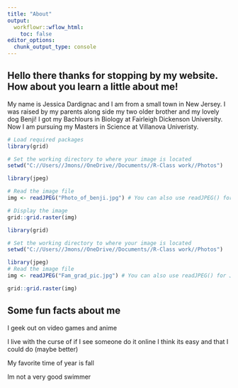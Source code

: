 ---
title: "About"
output:
  workflowr::wflow_html:
    toc: false
editor_options:
  chunk_output_type: console
---

## Hello there thanks for stopping by my website. How about you learn a little about me!


My name is Jessica Dardignac and I am from a small town in New Jersey. I was raised by my parents along side my two older brother and my lovely dog Benji! I got my Bachlours in Biology at Fairleigh Dickenson University. Now I am pursuing my Masters in Science at Villanova Univeristy. 


```{r echo=FALSE}
# Load required packages
library(grid)

# Set the working directory to where your image is located
setwd("C://Users//Jmons//OneDrive//Documents//R-Class work//Photos")

library(jpeg)

# Read the image file
img <- readJPEG("Photo_of_benji.jpg") # You can also use readJPEG() for JPEG files or readTIFF() for TIFF files

# Display the image
grid::grid.raster(img)

```
```{r echo=FALSE}
library(grid)

# Set the working directory to where your image is located
setwd("C://Users//Jmons//OneDrive//Documents//R-Class work//Photos")

library(jpeg)
# Read the image file
img <- readJPEG("Fam_grad_pic.jpg") # You can also use readJPEG() for JPEG files or readTIFF() for TIFF files

grid::grid.raster(img)
```


## Some fun facts about me

I geek out on video games and anime

I live with the curse of if I see someone do it online I think its easy and that I could do (maybe better)

My favorite time of year is fall

Im not a very good swimmer
